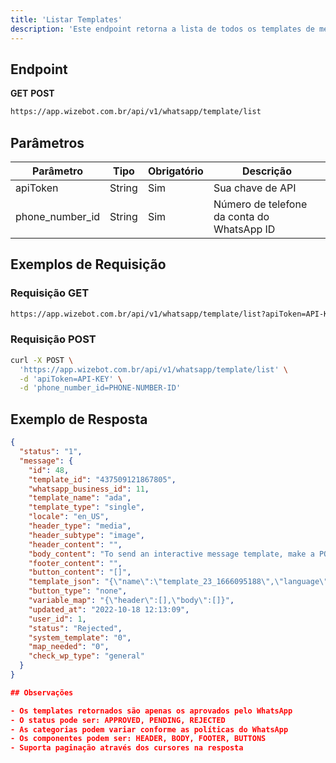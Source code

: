 ```yaml
---
title: 'Listar Templates'
description: 'Este endpoint retorna a lista de todos os templates de mensagem disponíveis para sua conta.'
---
```



## Endpoint

<Icon icon="circle-right" color="#34D399" size={20} /> **GET** 
<Icon icon="circle-right" color="#F87171" size={20} /> **POST**

```bash
https://app.wizebot.com.br/api/v1/whatsapp/template/list
```

## Parâmetros

| Parâmetro | Tipo | Obrigatório | Descrição |
|-----------|------|-------------|-----------|
| apiToken | String | Sim | Sua chave de API |
| phone_number_id | String | Sim | Número de telefone da conta do WhatsApp ID |

## Exemplos de Requisição

### <Icon icon="circle-right" color="#34D399" size={20} /> Requisição GET

```bash
https://app.wizebot.com.br/api/v1/whatsapp/template/list?apiToken=API-KEY&phone_number_id=PHONE-NUMBER-ID
```

### <Icon icon="circle-right" color="#F87171" size={20} /> Requisição POST

```bash
curl -X POST \
  'https://app.wizebot.com.br/api/v1/whatsapp/template/list' \
  -d 'apiToken=API-KEY' \
  -d 'phone_number_id=PHONE-NUMBER-ID'
```

## Exemplo de Resposta

```json
{
  "status": "1",
  "message": {
    "id": 48,
    "template_id": "437509121867805",
    "whatsapp_business_id": 11,
    "template_name": "ada",
    "template_type": "single",
    "locale": "en_US",
    "header_type": "media",
    "header_subtype": "image",
    "header_content": "",
    "body_content": "To send an interactive message template, make a POST call to /PHONE_NUMBER_ID/",
    "footer_content": "",
    "button_content": "[]",
    "template_json": "{\"name\":\"template_23_1666095188\",\"language\":\"en_US\",\"category\":\"transactional\",\"components\":[{\"type\":\"header\",\"format\":\"image\",\"example\":{\"header_handle\":[\"http:\\/\\/telegram.test\\/assets\\/images\\/template\\/image.jpg\"]}},{\"type\":\"body\",\"text\":\"To send an interactive message template, make a POST call to \\/PHONE_NUMBER_ID\\/\"}],\"access_token\":\"EAAHFAlhZBSyEBAIRZCsHKZA5ZAdOWMRL7AwuuCBKd3tZChAQQ1PHojPUS5k76aMVyzzxG9bYp2JQ57aLMfQBCZCpvXKac4KLDZAhejOuw1zkNCxGjvK7J5YwNmZBwTTd8Iig2YDq0vGZBoS20ipsLB4scbOOh0WmQrj7oLI9ZC5rFlsFC9mYctgQKIyJCvZBfgn5pGE1YPiBllrqwZDZD\"}",
    "button_type": "none",
    "variable_map": "{\"header\":[],\"body\":[]}",
    "updated_at": "2022-10-18 12:13:09",
    "user_id": 1,
    "status": "Rejected",
    "system_template": "0",
    "map_needed": "0",
    "check_wp_type": "general"
  }
}

## Observações

- Os templates retornados são apenas os aprovados pelo WhatsApp
- O status pode ser: APPROVED, PENDING, REJECTED
- As categorias podem variar conforme as políticas do WhatsApp
- Os componentes podem ser: HEADER, BODY, FOOTER, BUTTONS
- Suporta paginação através dos cursores na resposta
